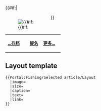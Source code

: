 {{#if:{{{image}}}|<div style="float:left;margin-right:1em">[[Image:{{{image}}}|{{#if:{{{size}}}]]
</div>}}{{{text}}} 

{| class="noprint" width="100%"  border="0" style="padding: 0; margin: 0; background-color:transparent"
|-
|<div style="text-align:left;">''' <small>[[Portal:Fishing/Selected_article|...存档]]</small> '''</div>||
|<div style="text-align:center;">'''<small>[[Portal:Fishing/Nominations|提名]]</small>'''</div>||
 <div style="text-align:right;margin-right:10px;margin-bottom:4px;">
'''<small>[[{{{link}}}|更多...]]</small>'''
 </div >
|}<noinclude>

== Layout template ==
<pre>
{{Portal:Fishing/Selected article/Layout
  |image=
  |size=
  |caption=
  |text=
  |link=
}}
</pre>
</noinclude>


[[Category:Fishing_portal|{{SUBPAGENAME}}]]